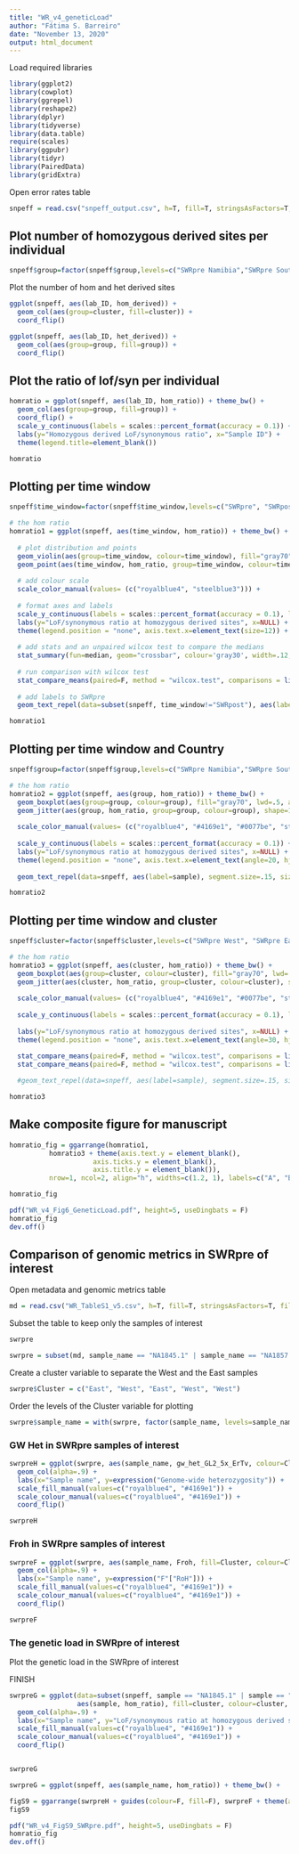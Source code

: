 ```yaml
---
title: "WR_v4_geneticLoad"
author: "Fátima S. Barreiro"
date: "November 13, 2020"
output: html_document
---
```



Load required libraries
```r
library(ggplot2)
library(cowplot)
library(ggrepel)
library(reshape2)
library(dplyr)
library(tidyverse)
library(data.table)
require(scales)
library(ggpubr)
library(tidyr)
library(PairedData)
library(gridExtra)
```



Open error rates table
```r
snpeff = read.csv("snpeff_output.csv", h=T, fill=T, stringsAsFactors=T, fileEncoding="latin1")
```





## Plot number of homozygous derived sites per individual

```r
snpeff$group=factor(snpeff$group,levels=c("SWRpre Namibia","SWRpre South Africa","SWRpost South Africa", "SWRpost captive"))
```

Plot the number of hom and het derived sites
```r
ggplot(snpeff, aes(lab_ID, hom_derived)) + 
  geom_col(aes(group=cluster, fill=cluster)) +
  coord_flip()

ggplot(snpeff, aes(lab_ID, het_derived)) + 
  geom_col(aes(group=group, fill=group)) +
  coord_flip()
```



## Plot the ratio of lof/syn per individual

```r
homratio = ggplot(snpeff, aes(lab_ID, hom_ratio)) + theme_bw() +
  geom_col(aes(group=group, fill=group)) +
  coord_flip() +
  scale_y_continuous(labels = scales::percent_format(accuracy = 0.1)) +
  labs(y="Homozygous derived LoF/synonymous ratio", x="Sample ID") +
  theme(legend.title=element_blank())

homratio
```




## Plotting per time window
```r
snpeff$time_window=factor(snpeff$time_window,levels=c("SWRpre", "SWRpost"))
```


```r
# the hom ratio
homratio1 = ggplot(snpeff, aes(time_window, hom_ratio)) + theme_bw() +
  
  # plot distribution and points
  geom_violin(aes(group=time_window, colour=time_window), fill="gray70", lwd=.5, alpha=.4) +
  geom_point(aes(time_window, hom_ratio, group=time_window, colour=time_window), shape=17, cex=2, alpha=.7) +
  
  # add colour scale
  scale_color_manual(values= (c("royalblue4", "steelblue3"))) +
  
  # format axes and labels
  scale_y_continuous(labels = scales::percent_format(accuracy = 0.1), limits=c(0.013, 0.027), breaks=seq(0.014, 0.026, 0.004)) +
  labs(y="LoF/synonymous ratio at homozygous derived sites", x=NULL) +
  theme(legend.position = "none", axis.text.x=element_text(size=12)) +
  
  # add stats and an unpaired wilcox test to compare the medians
  stat_summary(fun=median, geom="crossbar", colour='gray30', width=.12, lwd=.4) +
  
  # run comparison with wilcox test
  stat_compare_means(paired=F, method = "wilcox.test", comparisons = list(c("SWRpre", "SWRpost")), method.args = list(alternative = "greater"), label.y = c(0.026, 0.027), colour="gray20") +
  
  # add labels to SWRpre
  geom_text_repel(data=subset(snpeff, time_window!="SWRpost"), aes(label=sample), colour="grey20", size=3, point.padding=1, box.padding=1, direction="x", segment.size=.2)

homratio1


```



## Plotting per time window and Country

```r
snpeff$group=factor(snpeff$group,levels=c("SWRpre Namibia","SWRpre South Africa","SWRpost South Africa", "SWRpost captive"))
```


```r
# the hom ratio
homratio2 = ggplot(snpeff, aes(group, hom_ratio)) + theme_bw() +
  geom_boxplot(aes(group=group, colour=group), fill="gray70", lwd=.5, alpha=.4) +
  geom_jitter(aes(group, hom_ratio, group=group, colour=group), shape=17, position=position_jitter(0.11), cex=2, alpha=.7) +
  
  scale_color_manual(values= (c("royalblue4", "#4169e1", "#0077be", "steelblue3"))) +
  
  scale_y_continuous(labels = scales::percent_format(accuracy = 0.1)) +
  labs(y="LoF/synonymous ratio at homozygous derived sites", x=NULL) +
  theme(legend.position = "none", axis.text.x=element_text(angle=20, hjust=1)) +
  
  geom_text_repel(data=snpeff, aes(label=sample), segment.size=.15, size=2)

homratio2


```



## Plotting per time window and cluster

```r
snpeff$cluster=factor(snpeff$cluster,levels=c("SWRpre West", "SWRpre East" ,"SWRpost wild", "SWRpost captive"))
```

```r
# the hom ratio
homratio3 = ggplot(snpeff, aes(cluster, hom_ratio)) + theme_bw() +
  geom_boxplot(aes(group=cluster, colour=cluster), fill="gray70", lwd=.5, alpha=.4) +
  geom_jitter(aes(cluster, hom_ratio, group=cluster, colour=cluster), shape=17, position=position_jitter(0.11), cex=2, alpha=.7) +
  
  scale_color_manual(values= (c("royalblue4", "#4169e1", "#0077be", "steelblue3"))) +
  
  scale_y_continuous(labels = scales::percent_format(accuracy = 0.1), limits=c(0.013, 0.027), breaks=seq(0.014, 0.026, 0.004)) +
  
  labs(y="LoF/synonymous ratio at homozygous derived sites", x=NULL) +
  theme(legend.position = "none", axis.text.x=element_text(angle=30, hjust=1, size=12)) +
  
  stat_compare_means(paired=F, method = "wilcox.test", comparisons = list(c("SWRpre West", "SWRpre East")), method.args = list(alternative = "greater"), label.y = c(0.026)) +
  stat_compare_means(paired=F, method = "wilcox.test", comparisons = list(c("SWRpost wild", "SWRpost captive")), method.args = list(alternative = "two.sided"), label.y = c(0.024)) 

  #geom_text_repel(data=snpeff, aes(label=sample), segment.size=.15, size=2)

homratio3


```


## Make composite figure for manuscript

```r
homratio_fig = ggarrange(homratio1, 
          homratio3 + theme(axis.text.y = element_blank(),
                     axis.ticks.y = element_blank(),
                     axis.title.y = element_blank()), 
          nrow=1, ncol=2, align="h", widths=c(1.2, 1), labels=c("A", "B"))

homratio_fig
```



```r
pdf("WR_v4_Fig6_GeneticLoad.pdf", height=5, useDingbats = F)
homratio_fig
dev.off()
```


## Comparison of genomic metrics in SWRpre of interest

Open metadata and genomic metrics table
```r
md = read.csv("WR_TableS1_v5.csv", h=T, fill=T, stringsAsFactors=T, fileEncoding="latin1")
```

Subset the table to keep only the samples of interest
```r
swrpre
```

```r
swrpre = subset(md, sample_name == "NA1845.1" | sample_name == "NA1857.1" |  sample_name == "ZA-un.1" | sample_name == "NA1856.1" | sample_name == "ZA1869.1")
```


Create a cluster variable to separate the West and the East samples
```r
swrpre$Cluster = c("East", "West", "East", "West", "West")
```


Order the levels of the Cluster variable for plotting
```r
swrpre$sample_name = with(swrpre, factor(sample_name, levels=sample_name[order(Cluster)]))
```


### GW Het in SWRpre samples of interest

```r
swrpreH = ggplot(swrpre, aes(sample_name, gw_het_GL2_5x_ErTv, colour=Cluster, fill=Cluster)) + theme_bw() +
  geom_col(alpha=.9) +
  labs(x="Sample name", y=expression("Genome-wide heterozygosity")) +
  scale_fill_manual(values=c("royalblue4", "#4169e1")) +
  scale_colour_manual(values=c("royalblue4", "#4169e1")) +
  coord_flip()

swrpreH
```


### Froh in SWRpre samples of interest

```r
swrpreF = ggplot(swrpre, aes(sample_name, Froh, fill=Cluster, colour=Cluster)) + theme_bw() +
  geom_col(alpha=.9) +
  labs(x="Sample name", y=expression("F"["RoH"])) +
  scale_fill_manual(values=c("royalblue4", "#4169e1")) +
  scale_colour_manual(values=c("royalblue4", "#4169e1")) +
  coord_flip() 

swrpreF
```




### The genetic load in SWRpre of interest

Plot the genetic load in the SWRpre of interest

FINISH


```r
swrpreG = ggplot(data=subset(snpeff, sample == "NA1845.1" | sample == "NA1857.1" |  sample == "ZA-un.1" | sample == "NA1856.1" | sample == "ZA1869.1"), 
                 aes(sample, hom_ratio), fill=cluster, colour=cluster, group=cluster) + theme_bw() +
  geom_col(alpha=.9) +
  labs(x="Sample name", y="LoF/synonymous ratio at homozygous derived sites") +
  scale_fill_manual(values=c("royalblue4", "#4169e1")) +
  scale_colour_manual(values=c("royalblue4", "#4169e1")) +
  coord_flip() 


swrpreG
```






```r
swrpreG = ggplot(snpeff, aes(sample_name, hom_ratio)) + theme_bw() +
```

















```r
figS9 = ggarrange(swrpreH + guides(colour=F, fill=F), swrpreF + theme(axis.text.y=element_blank(), axis.title.y=element_blank(), axis.ticks.y=element_blank()), nrow=1, ncol=2, align="h")
figS9
```


```r
pdf("WR_v4_FigS9_SWRpre.pdf", height=5, useDingbats = F)
homratio_fig
dev.off()
```


















